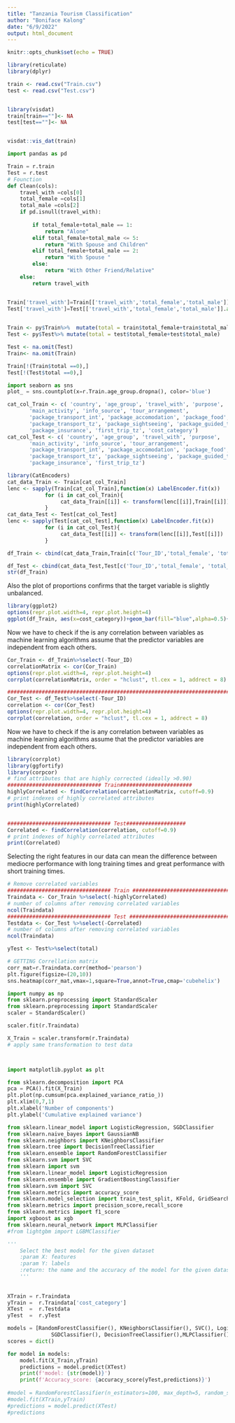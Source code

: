 ```yaml
---
title: "Tanzania Tourism Classification"
author: "Boniface Kalong"
date: "6/9/2022"
output: html_document
---
```


```r
knitr::opts_chunk$set(echo = TRUE)

```

```r
library(reticulate)
library(dplyr)

train <- read.csv("Train.csv")
test <- read.csv("Test.csv")


library(visdat)
train[train==""]<- NA
test[test==""]<- NA


visdat::vis_dat(train)
```

```python
import pandas as pd

Train = r.train
Test = r.test
# Founction
def Clean(cols):
    travel_with =cols[0]
    total_female =cols[1]
    total_male =cols[2]
    if pd.isnull(travel_with):
        
        if total_female+total_male == 1:
            return "Alone"
        elif total_female+total_male <= 5:
            return "With Spouse and Children"
        elif total_female+total_male == 2:
            return "With Spouse "
        else:
            return "With Other Friend/Relative"
    else:
        return travel_with


Train['travel_with']=Train[['travel_with','total_female','total_male']].apply(Clean,axis=1)
Test['travel_with']=Test[['travel_with','total_female','total_male']].apply(Clean,axis=1)
    
```


```r
Train <- py$Train%>%  mutate(total = train$total_female+train$total_male)
Test <- py$Test%>% mutate(total = test$total_female+test$total_male)

Test <- na.omit(Test)
Train<- na.omit(Train)

Train[!(Train$total ==0),]
Test[!(Test$total ==0),]


```

```python
import seaborn as sns
plot_ = sns.countplot(x=r.Train.age_group.dropna(), color='blue')
```



```r

cat_col_Train <- c( 'country', 'age_group', 'travel_with', 'purpose',
       'main_activity', 'info_source', 'tour_arrangement',
       'package_transport_int', 'package_accomodation', 'package_food',
       'package_transport_tz', 'package_sightseeing', 'package_guided_tour',
       'package_insurance', 'first_trip_tz', 'cost_category')
cat_col_Test <- c( 'country', 'age_group', 'travel_with', 'purpose',
       'main_activity', 'info_source', 'tour_arrangement',
       'package_transport_int', 'package_accomodation', 'package_food',
       'package_transport_tz', 'package_sightseeing', 'package_guided_tour',
       'package_insurance', 'first_trip_tz')
```


```r
library(CatEncoders)
cat_data_Train <- Train[cat_col_Train]
lenc <- sapply(Train[cat_col_Train],function(x) LabelEncoder.fit(x))
            for (i in cat_col_Train){
                 cat_data_Train[[i]] <- transform(lenc[[i]],Train[[i]])
            }
cat_data_Test <- Test[cat_col_Test]
lenc <- sapply(Test[cat_col_Test],function(x) LabelEncoder.fit(x))
            for (i in cat_col_Test){
                 cat_data_Test[[i]] <- transform(lenc[[i]],Test[[i]])
            }
```


```r

df_Train <- cbind(cat_data_Train,Train[c('Tour_ID','total_female', 'total_male','night_mainland','night_zanzibar')])

df_Test <- cbind(cat_data_Test,Test[c('Tour_ID','total_female', 'total_male','night_mainland','night_zanzibar')])
str(df_Train)
```

Also the plot of proportions confirms that the target variable is slightly unbalanced.

```r
library(ggplot2)
options(repr.plot.width=4, repr.plot.height=4)
ggplot(df_Train, aes(x=cost_category))+geom_bar(fill="blue",alpha=0.5)+theme_bw()+labs(title="Distribution of Cost Category")
```
Now we have to check if the is any correlation between variables as machine learning algorithms assume that the predictor variables are independent from each others.
```r
Cor_Train <- df_Train%>%select(-Tour_ID)
correlationMatrix <- cor(Cor_Train)
options(repr.plot.width=4, repr.plot.height=4)
corrplot(correlationMatrix, order = "hclust", tl.cex = 1, addrect = 8)

#######################################################################
Cor_Test <- df_Test%>%select(-Tour_ID)
correlation <- cor(Cor_Test)
options(repr.plot.width=4, repr.plot.height=4)
corrplot(correlation, order = "hclust", tl.cex = 1, addrect = 8)
```




Now we have to check if the is any correlation between variables as machine learning algorithms assume that the predictor variables are independent from each others.
```r
library(corrplot)
library(ggfortify)
library(corpcor)
# find attributes that are highly corrected (ideally >0.90)
############################## Train#######################
highlyCorrelated <- findCorrelation(correlationMatrix, cutoff=0.9)
# print indexes of highly correlated attributes
print(highlyCorrelated)


################################# Test###################
Correlated <- findCorrelation(correlation, cutoff=0.9)
# print indexes of highly correlated attributes
print(Correlated)
```


Selecting the right features in our data can mean the difference between mediocre performance with long training times and great performance with short training times.
```r
# Remove correlated variables
################################# Train ###############################
Traindata <- Cor_Train %>%select(-highlyCorrelated)
# number of columns after removing correlated variables
ncol(Traindata)
################################# Test ################################
Testdata <- Cor_Test %>%select(-Correlated)
# number of columns after removing correlated variables
ncol(Traindata)
```


```r
yTest <- Test%>%select(total)
```



```python

# GETTING Correllation matrix
corr_mat=r.Traindata.corr(method='pearson')
plt.figure(figsize=(20,10))
sns.heatmap(corr_mat,vmax=1,square=True,annot=True,cmap='cubehelix')
```


```python
import numpy as np
from sklearn.preprocessing import StandardScaler
from sklearn.preprocessing import StandardScaler
scaler = StandardScaler() 

scaler.fit(r.Traindata)

X_Train = scaler.transform(r.Traindata) 
# apply same transformation to test data



import matplotlib.pyplot as plt

from sklearn.decomposition import PCA
pca = PCA().fit(X_Train)
plt.plot(np.cumsum(pca.explained_variance_ratio_))
plt.xlim(0,7,1)
plt.xlabel('Number of components')
plt.ylabel('Cumulative explained variance')
```






```python
from sklearn.linear_model import LogisticRegression, SGDClassifier
from sklearn.naive_bayes import GaussianNB
from sklearn.neighbors import KNeighborsClassifier
from sklearn.tree import DecisionTreeClassifier
from sklearn.ensemble import RandomForestClassifier
from sklearn.svm import SVC
from sklearn import svm
from sklearn.linear_model import LogisticRegression
from sklearn.ensemble import GradientBoostingClassifier
from sklearn.svm import SVC
from sklearn.metrics import accuracy_score
from sklearn.model_selection import train_test_split, KFold, GridSearchCV
from sklearn.metrics import precision_score,recall_score
from sklearn.metrics import f1_score
import xgboost as xgb
from sklearn.neural_network import MLPClassifier
#from lightgbm import LGBMClassifier

'''
    Select the best model for the given dataset
    :param X: features
    :param Y: labels
    :return: the name and the accuracy of the model for the given dataset
    '''
  
    
XTrain = r.Traindata
yTrain =  r.Traindata['cost_category']
XTest  =  r.Testdata
yTest  =  r.yTest

models = [RandomForestClassifier(), KNeighborsClassifier(), SVC(), LogisticRegression(),xgb.XGBClassifier(),GaussianNB(),
              SGDClassifier(), DecisionTreeClassifier(),MLPClassifier()]
scores = dict()

for model in models:
    model.fit(X_Train,yTrain)
    predictions = model.predict(XTest)
    print(f'model: {str(model)}')
    print(f'Accuracy_score: {accuracy_score(yTest,predictions)}')
    
#model = RandomForestClassifier(n_estimators=100, max_depth=5, random_state=1)
#model.fit(XTrain,yTrain)
#predictions = model.predict(XTest)
#predictions
```






